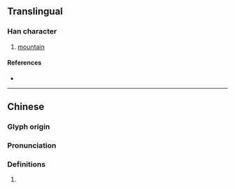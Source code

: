 {{character info/new}}
==Translingual==

===Han character===
{{Han char|rn=46|rad=山|as=07|sn=10|four=21761|canj=UMMR|ids=⿰山吾}}

# [[mountain]]

====References====
* {{Han ref|kx=0312.210|dkj=08125|dj=0613.030|hdz=10772.260|uh=5CFF|ud=23807|bh=D16D|bd=53613}}

----

==Chinese==
{{zh-forms}}

===Glyph origin===
{{Han etym}}

===Pronunciation===
{{zh-pron
|m=yǔ,wú
|c=ng4
|mc=y
|oc=y
|cat=
}}

===Definitions===
{{zh-hanzi}}

# {{rfdef|zh}}